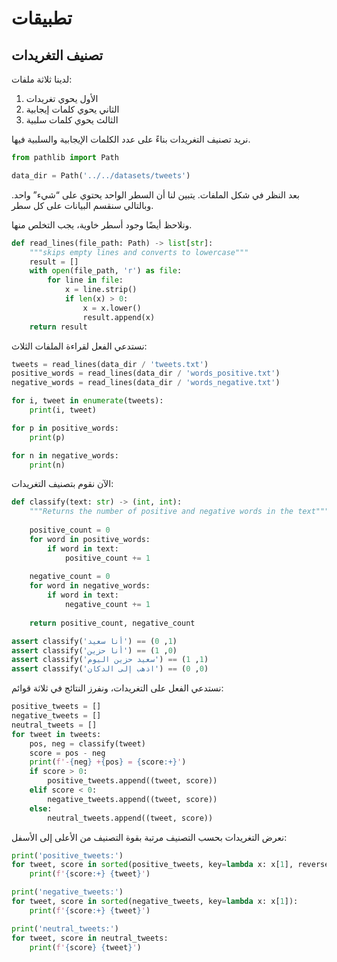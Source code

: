 # تطبيقات {.unnumbered}

## تصنيف التغريدات

لدينا ثلاثة ملفات:

1. الأول يحوي تغريدات
2. الثاني يحوي كلمات إيجابية
3. الثالث يحوي كلمات سلبية

نريد تصنيف التغريدات بناءً على عدد الكلمات الإيجابية والسلبية فيها.

```python
from pathlib import Path

data_dir = Path('../../datasets/tweets')
```


بعد النظر في شكل الملفات. يتبين لنا أن السطر الواحد يحتوي على "شيء" واحد. وبالتالي سنقسم البيانات على كل سطر.

ونلاحظ أيضًا وجود أسطر خاوية، يجب التخلص منها.

```python
def read_lines(file_path: Path) -> list[str]:
    """skips empty lines and converts to lowercase"""
    result = []
    with open(file_path, 'r') as file:
        for line in file:
            x = line.strip()
            if len(x) > 0:
                x = x.lower()
                result.append(x)
    return result
```

نستدعي الفعل لقراءة الملفات الثلاث:

```python
tweets = read_lines(data_dir / 'tweets.txt')
positive_words = read_lines(data_dir / 'words_positive.txt')
negative_words = read_lines(data_dir / 'words_negative.txt') 
```

```python
for i, tweet in enumerate(tweets):
    print(i, tweet)
```

```python
for p in positive_words:
    print(p)
```

```python
for n in negative_words:
    print(n)
```

الآن نقوم بتصنيف التغريدات:

```python
def classify(text: str) -> (int, int):
    """Returns the number of positive and negative words in the text"""
    
    positive_count = 0
    for word in positive_words:
        if word in text:
            positive_count += 1
    
    negative_count = 0
    for word in negative_words:
        if word in text:
            negative_count += 1
    
    return positive_count, negative_count

assert classify('أنا سعيد') == (1, 0)
assert classify('أنا حزين') == (0, 1)
assert classify('سعيد حزين اليوم') == (1, 1)
assert classify('اذهب إلى الدكان') == (0, 0)
```

نستدعي الفعل على التغريدات، ونفرز النتائج في ثلاثة قوائم:

```python
positive_tweets = []
negative_tweets = []
neutral_tweets = []
for tweet in tweets:
    pos, neg = classify(tweet)
    score = pos - neg
    print(f'-{neg} +{pos} = {score:+}')
    if score > 0:
        positive_tweets.append((tweet, score))
    elif score < 0:
        negative_tweets.append((tweet, score))
    else:
        neutral_tweets.append((tweet, score))
```

نعرض التغريدات بحسب التصنيف مرتبة بقوة التصنيف من الأعلى إلى الأسفل:

```python
print('positive_tweets:')
for tweet, score in sorted(positive_tweets, key=lambda x: x[1], reverse=True):
    print(f'{score:+} {tweet}')
```

```python
print('negative_tweets:')
for tweet, score in sorted(negative_tweets, key=lambda x: x[1]):
    print(f'{score:+} {tweet}')
```

```python
print('neutral_tweets:')
for tweet, score in neutral_tweets:
    print(f'{score} {tweet}')
```
